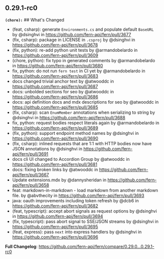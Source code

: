## 0.29.1-rc0
**`(chore):`** ## What's Changed
* (feat, csharp): generate `Environments.cs` and populate default `BaseURL` by @dsinghvi in https://github.com/fern-api/fern/pull/3677
* (fix, csharp): package in LICENSE in `.csproj` by @dsinghvi in https://github.com/fern-api/fern/pull/3678
* (fix, python): re-add python unit tests by @armandobelardo in https://github.com/fern-api/fern/pull/3609
* (chore, python): fix typo in generated comments by @armandobelardo in https://github.com/fern-api/fern/pull/3680
* fix, python: do not run `fern test` in CI yet by @armandobelardo in https://github.com/fern-api/fern/pull/3683
* docs changed trivial anchor text by @atwooddc in https://github.com/fern-api/fern/pull/3687
* docs: unbolded sections for seo by @atwooddc in https://github.com/fern-api/fern/pull/3686
* docs: api definition docs and mdx descriptions for seo by @atwooddc in https://github.com/fern-api/fern/pull/3685
* (fix, csharp): scan `EnumMember` annotations when serializing to string by @dsinghvi in https://github.com/fern-api/fern/pull/3688
* fix, python: request bodies respect literals again by @armandobelardo in https://github.com/fern-api/fern/pull/3689
* (fix, python): support  endpoint method names by @dsinghvi in https://github.com/fern-api/fern/pull/3690
* (fix, csharp): inlined requests that are 1:1 with HTTP bodies now have JSON annotations by @dsinghvi in https://github.com/fern-api/fern/pull/3691
* docs cli UI changed to Accordion Group by @atwooddc in https://github.com/fern-api/fern/pull/3681
* docs: fixing broken links by @atwooddc in https://github.com/fern-api/fern/pull/3667
* Update extensions.mdx by @dannysheridan in https://github.com/fern-api/fern/pull/3658
* feat: markdown-in-markdown - load markdown from another markdown file. by @abvthecity in https://github.com/fern-api/fern/pull/3693
* java: oauth improvements including token refresh by @dcb6 in https://github.com/fern-api/fern/pull/3682
* (feat, typescript): accept abort signals as request options by @dsinghvi in https://github.com/fern-api/fern/pull/3694
* (fix, typescript): pass abort signal to SSE/JSON streams by @dsinghvi in https://github.com/fern-api/fern/pull/3695
* (feat, express): pass `next` into express handlers by @dsinghvi in https://github.com/fern-api/fern/pull/3696


**Full Changelog**: https://github.com/fern-api/fern/compare/0.29.0...0.29.1-rc0

